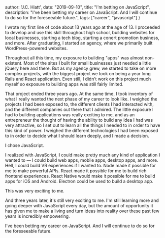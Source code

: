 
  author: 'J.C. Hiatt',
  date: "2019-09-10",
  title: "I'm betting on JavaScript",
  description: "I've been betting my career on JavaScript. And I will continue to do so for the foreseeable future.",
  tags: ["career", "javascript"]
}


I wrote my first line of code about 13 years ago at the age of 13. I proceeded to develop and use this skill throughout high school, building websites for local businesses, starting a tech blog, starting a conert promotion business, and more. After graduating, I started an agency, where we primarily built WordPress-powered websites.

Throughout all this time, my exposure to building "apps" was almost non-existent. Most of the sites I built for small businesses just needed a little jQuery here and there. But as my agency grew, we started to take on more complex projects, with the biggest project we took on being a year long Rails and React application. Even still, I didn't work on this project much myself so exposure to building apps was still fairly limited.

That project ended three years ago. At the same time, I took inventory of what I really wanted the next phase of my career to look like. I weighed the projects I had been exposed to, the different clients I had interacted with, and the different companies out there that I admired. The little exposure I had to building applications was really exciting to me, and as an entrepreneur the thought of having the ability to build any idea I had was very attractive, so I set out to learn all the things I needed to in order to have this kind of power. I weighed the different technologies I had been exposed to in order to decide what I should learn deeply, and I made a decision.

I chose JavaScript.

I realized with JavaScript, I could make pretty much any kind of application I wanted to — I could build web apps, mobile apps, desktop apps, and more. Hell, I could build VR experiences if I wanted to. Node made it possible for me to make powerful APIs. React made it possible for me to build rich frontend experiences. React Native would make it possible for me to build apps for iOS and Android. Electron could be used to build a desktop app.

This was very exciting to me.

And three years later, it's still very exciting to me. I'm still learning more and going deeper with JavaScript every day, but the amount of opportunity it has given me to make a living and turn ideas into reality over these past few years is incredibly empowering.

I've been betting my career on JavaScript. And I will continue to do so for the foreseeable future.
